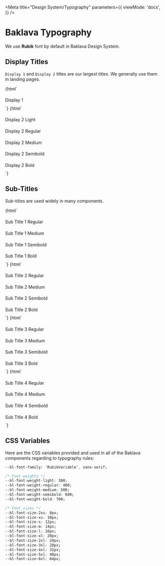 
<Meta
  title="Design System/Typography"
  parameters={{
    viewMode: 'docs',
  }}
/>

# Baklava Typography

We use **Rubik** font by default in Baklava Design System.

## Display Titles

`Display 1` and `Display 2` titles are our largest titles. We generally use them in landing pages.

<Story name="Display 1">
  {html`<h1 style="font: var(--bl-font-display-1)">Display 1</h1>`}
</Story>

<Story name="Display 2">
  {html`<h1 style="font: var(--bl-font-display-2-light)">Display 2 Light</h1>
  <h1 style="font: var(--bl-font-display-2-regular)">Display 2 Regular</h1>
  <h1 style="font: var(--bl-font-display-2-medium)">Display 2 Medium</h1>
  <h1 style="font: var(--bl-font-display-2-semibold)">Display 2 Semibold</h1>
  <h1 style="font: var(--bl-font-display-2-bold)">Display 2 Bold</h1>`}
</Story>

## Sub-Titles

Sub-titles are used widely in many components.

<Story name="Sub Title 1">
  {html`<h1 style="font: var(--bl-font-title-1-regular)">Sub Title 1 Regular</h1>
  <h1 style="font: var(--bl-font-title-1-medium)">Sub Title 1 Medium</h1>
  <h1 style="font: var(--bl-font-title-1-semibold)">Sub Title 1 Semibold</h1>
  <h1 style="font: var(--bl-font-title-1-bold)">Sub Title 1 Bold</h1>`}
</Story>

<Story name="Sub Title 2">
  {html`<h1 style="font: var(--bl-font-title-2-regular)">Sub Title 2 Regular</h1>
  <h1 style="font: var(--bl-font-title-2-medium)">Sub Title 2 Medium</h1>
  <h1 style="font: var(--bl-font-title-2-semibold)">Sub Title 2 Semibold</h1>
  <h1 style="font: var(--bl-font-title-2-bold)">Sub Title 2 Bold</h1>`}
</Story>

<Story name="Sub Title 3">
  {html`<h1 style="font: var(--bl-font-title-3-regular)">Sub Title 3 Regular</h1>
  <h1 style="font: var(--bl-font-title-3-medium)">Sub Title 3 Medium</h1>
  <h1 style="font: var(--bl-font-title-3-semibold)">Sub Title 3 Semibold</h1>
  <h1 style="font: var(--bl-font-title-3-bold)">Sub Title 3 Bold</h1>`}
</Story>

<Story name="Sub Title 4">
  {html`<h1 style="font: var(--bl-font-title-4-regular)">Sub Title 4 Regular</h1>
  <h1 style="font: var(--bl-font-title-4-medium)">Sub Title 4 Medium</h1>
  <h1 style="font: var(--bl-font-title-4-semibold)">Sub Title 4 Semibold</h1>
  <h1 style="font: var(--bl-font-title-4-bold)">Sub Title 4 Bold</h1>`}
</Story>

## CSS Variables

Here are the CSS variables provided and used in all of the Baklava components regarding to typography rules:

```css
--bl-font-family: 'RubikVariable', sans-serif;

/* Font weights */
--bl-font-weight-light: 300;
--bl-font-weight-regular: 400;
--bl-font-weight-medium: 500;
--bl-font-weight-semibold: 600;
--bl-font-weight-bold: 700;

/* Font sizes */
--bl-font-size-2xs: 8px;
--bl-font-size-xs: 10px;
--bl-font-size-s: 12px;
--bl-font-size-m: 14px;
--bl-font-size-l: 16px;
--bl-font-size-xl: 20px;
--bl-font-size-2xl: 24px;
--bl-font-size-3xl: 28px;
--bl-font-size-4xl: 32px;
--bl-font-size-5xl: 48px;
--bl-font-size-6xl: 64px;
```
